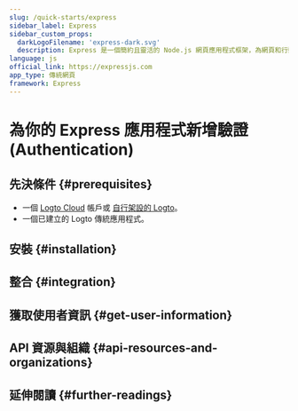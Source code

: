 ```yaml
---
slug: /quick-starts/express
sidebar_label: Express
sidebar_custom_props:
  darkLogoFilename: 'express-dark.svg'
  description: Express 是一個簡約且靈活的 Node.js 網頁應用程式框架，為網頁和行動應用程式提供強大的功能集。
language: js
official_link: https://expressjs.com
app_type: 傳統網頁
framework: Express
---
```




# 為你的 Express 應用程式新增驗證 (Authentication)

<GuideTip />

## 先決條件 \{#prerequisites}

- 一個 [Logto Cloud](https://cloud.logto.io) 帳戶或 [自行架設的 Logto](/introduction/set-up-logto-oss)。
- 一個已建立的 Logto 傳統應用程式。

## 安裝 \{#installation}

<Installation />

## 整合 \{#integration}

<Integration />

## 獲取使用者資訊 \{#get-user-information}

<GetUserInformation />

## API 資源與組織 \{#api-resources-and-organizations}

<ApiResources />

## 延伸閱讀 \{#further-readings}

<FurtherReadings />

